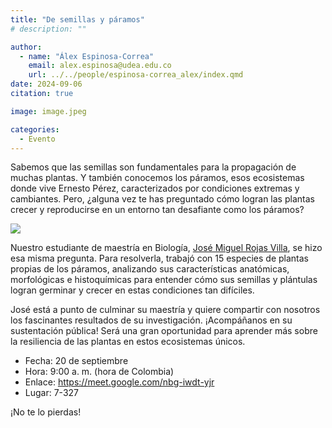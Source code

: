 ```yaml
---
title: "De semillas y páramos"
# description: ""

author: 
  - name: "Álex Espinosa-Correa"
    email: alex.espinosa@udea.edu.co
    url: ../../people/espinosa-correa_alex/index.qmd
date: 2024-09-06
citation: true

image: image.jpeg

categories:
  - Evento
---
```


Sabemos que las semillas son fundamentales para la propagación de muchas plantas. Y también conocemos los páramos, esos ecosistemas donde vive Ernesto Pérez, caracterizados por condiciones extremas y cambiantes. Pero, ¿alguna vez te has preguntado cómo logran las plantas crecer y reproducirse en un entorno tan desafiante como los páramos?

![](image.jpeg){fig-align="center" fig-alt="Imagen promocional del evento de sustentación pública de tesis de maestría en Biología del estudiante José Miguel Rojas. El fondo está compuesto por varias microfotografías de cortes histológicos de tejidos vegetales en colores azul, rosa y morado. En la parte superior derecha aparece el logotipo de GEOBOTA en un fondo naranja. El texto central en azul y blanco dice: 'Sustentación pública del estudiante de maestría en Biología José Miguel Rojas, septiembre 20, 09:00' seguido del enlace de Google Meet: 'meet.google.com/nbg-iwdt-yjr'. A la derecha, hay un código QR en amarillo que dirige a la misma reunión virtual. En la parte inferior izquierda, un banner naranja con la palabra 'EVENTO'. En la esquina inferior derecha se encuentran los íconos de redes sociales: Facebook e Instagram, junto al usuario @geobotaudea."}

Nuestro estudiante de maestría en Biología, [José Miguel Rojas Villa](../../people/rojas-villa_jose-miguel/index.qmd), se hizo esa misma pregunta. Para resolverla, trabajó con 15 especies de plantas propias de los páramos, analizando sus características anatómicas, morfológicas e histoquímicas para entender cómo sus semillas y plántulas logran germinar y crecer en estas condiciones tan difíciles.

José está a punto de culminar su maestría y quiere compartir con nosotros los fascinantes resultados de su investigación. ¡Acompáñanos en su sustentación pública! Será una gran oportunidad para aprender más sobre la resiliencia de las plantas en estos ecosistemas únicos.

-   Fecha: 20 de septiembre
-   Hora: 9:00 a. m. (hora de Colombia)
-   Enlace: <https://meet.google.com/nbg-iwdt-yjr>
-   Lugar: 7-327

¡No te lo pierdas! 
